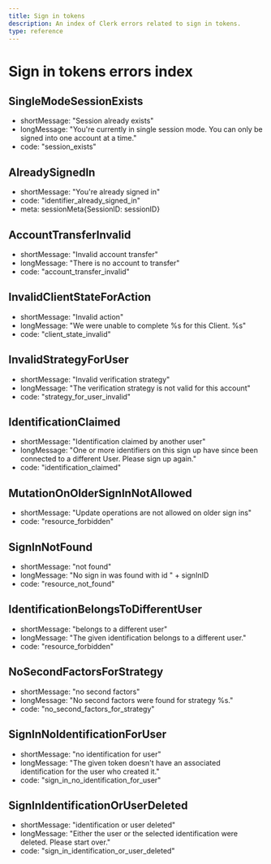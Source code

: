```yaml
---
title: Sign in tokens
description: An index of Clerk errors related to sign in tokens.
type: reference
---
```


# Sign in tokens errors index

## SingleModeSessionExists

- shortMessage: "Session already exists"
- longMessage: "You're currently in single session mode. You can only be signed into one account at a time."
- code: "session_exists"

## AlreadySignedIn

- shortMessage: "You're already signed in"
- code: "identifier_already_signed_in"
- meta: sessionMeta{SessionID: sessionID}

## AccountTransferInvalid

- shortMessage: "Invalid account transfer"
- longMessage: "There is no account to transfer"
- code: "account_transfer_invalid"

## InvalidClientStateForAction

- shortMessage: "Invalid action"
- longMessage: "We were unable to complete %s for this Client. %s"
- code: "client_state_invalid"

## InvalidStrategyForUser

- shortMessage: "Invalid verification strategy"
- longMessage: "The verification strategy is not valid for this account"
- code: "strategy_for_user_invalid"

## IdentificationClaimed

- shortMessage: "Identification claimed by another user"
- longMessage: "One or more identifiers on this sign up have since been connected to a different User. Please sign up again."
- code: "identification_claimed"

## MutationOnOlderSignInNotAllowed

- shortMessage: "Update operations are not allowed on older sign ins"
- code: "resource_forbidden"

## SignInNotFound

- shortMessage: "not found"
- longMessage: "No sign in was found with id " + signInID
- code: "resource_not_found"

## IdentificationBelongsToDifferentUser

- shortMessage: "belongs to a different user"
- longMessage: "The given identification belongs to a different user."
- code: "resource_forbidden"

## NoSecondFactorsForStrategy

- shortMessage: "no second factors"
- longMessage: "No second factors were found for strategy %s."
- code: "no_second_factors_for_strategy"

## SignInNoIdentificationForUser

- shortMessage: "no identification for user"
- longMessage: "The given token doesn't have an associated identification for the user who created it."
- code: "sign_in_no_identification_for_user"

## SignInIdentificationOrUserDeleted

- shortMessage: "identification or user deleted"
- longMessage: "Either the user or the selected identification were deleted. Please start over."
- code: "sign_in_identification_or_user_deleted"
